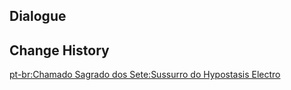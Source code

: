 {{Genius Invokation TCG Stage
|title        = Electro Hypostasis's Whisper
|type         = Friendly Fracas
|group        = Tavern Challenge
|character    = Little Rose
|requirement  = 8
|introduction = "Meow." "Our senses are very sharp, and when danger approaches, we can practically 'hear' the sound of incoming trouble. As such, all us cats tend to avoid those purplish, square-shaped fellows!"<br>{{Color|bp|Special Rule: "Electro Hypostasis" is immune to Frozen, Stun, Petrification and begins with "Elemental Lifeform: Electro" attached to it. It will heal until it reaches 6 HP upon triggering "Electro Crystal Core." At the start of the Action Phase: If the Electro Hypostasis does not have "Electro Crystal Core" attached, it can reapply "Electro Crystal Core." (This effect can be triggered twice at most.)}}
|objective_1  = Achieve victory
|reward_1     = Electro Hypostasis*1
|objective_2  = Achieve victory within 7 Rounds
|reward_2     = Absorbing Prism*1
|objective_3  = Win with less than 2 characters defeated
|reward_3     = Absorbing Prism*1
|lineup       = Electro Hypostasis#30
}}

==Dialogue==
{{Transclude|Genius Invokation TCG/Stage/Little Rose|Electro Hypostasis's Whisper}}

==Change History==
{{Change History|3.7}}

[[pt-br:Chamado Sagrado dos Sete:Sussurro do Hypostasis Electro]]